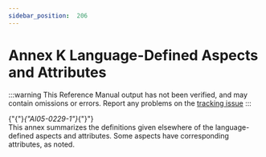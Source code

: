 ---
sidebar_position:  206
---

# Annex K Language-Defined Aspects and Attributes

:::warning
This Reference Manual output has not been verified,
and may contain omissions or errors.
Report any problems on the [tracking issue](https://github.com/ada-lang-io/ada-lang-io/issues/20)
:::


<p>{"{"}<em>{"AI05-0229-1"}</em>{"}"} <br />This annex summarizes the definitions given elsewhere of the language-defined aspects and attributes. Some aspects have corresponding attributes, as noted. <br /></p>

